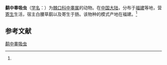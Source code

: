 {{Speciesbox
| name = 鹬中睾吸虫
| status = 
| status_system = 
| image = 
| genus = Mesorchis
| species = tringae
| authority = (Wang, 1976)<ref name='id10123'>{{cite web| url =http://www.bioinfo.cn/db05/BjdwSpecies.php?action=view&id=10123| title =鹬中睾吸虫| work =《中国动物物种编目数据库》| publisher =中国科学院微生物研究所| author =中国科学院动物研究所| accessdate =2009-04-16| deadurl =yes| archiveurl =https://web.archive.org/web/20160305084122/http://www.bioinfo.cn/db05/BjdwSpecies.php?action=view&id=10123| archivedate =2016-03-05}}</ref>
}}

'''鹬中睾吸虫'''（[[学名|学名]]：{{lang|la|''Mesorchis tringae''}}）为[[棘口科|棘口科]][[中睾属|中睾属]]的动物。在[[中国大陆|中国大陆]]，分布于[[福建|福建]]等地，营[[寄生|寄生]]生活，宿主白腰草鹬以及寄生于肠。该物种的模式产地在福建。<ref name='id10123'/>

== 参考文献 ==
{{reflist}}

{{Wikispecies|Mesorchis tringae}}

[[Category:中睾属|鹬中睾吸虫]]


{{吸虫小作品}}